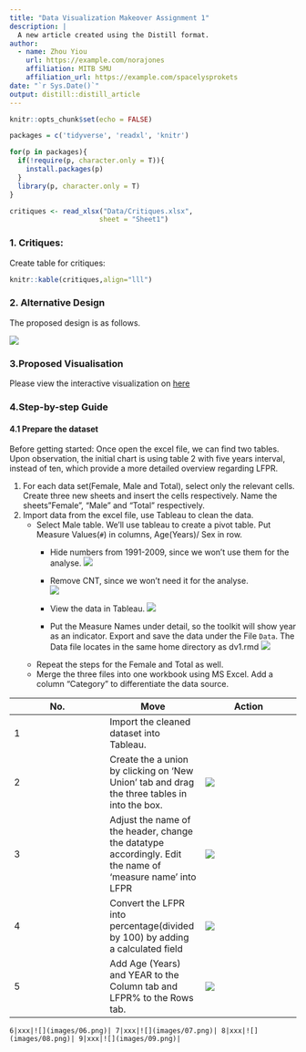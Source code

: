 ```yaml
---
title: "Data Visualization Makeover Assignment 1"
description: |
  A new article created using the Distill format.
author:
  - name: Zhou Yiou 
    url: https://example.com/norajones
    affiliation: MITB SMU
    affiliation_url: https://example.com/spacelysprokets
date: "`r Sys.Date()`"
output: distill::distill_article
---
```


```r
knitr::opts_chunk$set(echo = FALSE)
```

```r
packages = c('tidyverse', 'readxl', 'knitr')

for(p in packages){
  if(!require(p, character.only = T)){
    install.packages(p)
  }
  library(p, character.only = T)
}
```

```r
critiques <- read_xlsx("Data/Critiques.xlsx",
                      sheet = "Sheet1")
```
### 1. Critiques:  
Create table for critiques:

```r
knitr::kable(critiques,align="lll")
```

### 2. Alternative Design

The proposed design is as follows.

![](images/draft1.png)

### 3.Proposed Visualisation

Please view the interactive visualization on [here]()


### 4.Step-by-step Guide

#### 4.1 Prepare the dataset

Before getting started:
Once open the excel file, we can find two tables. Upon observation, the initial chart is using table 2 with five years interval, instead of ten, which provide a more detailed overview regarding LFPR. 


1. For each data set(Female, Male and Total), select only the relevant cells. Create three new sheets and insert the cells respectively. Name the sheets"Female", "Male" and "Total" respectively.
2. Import data from the excel file, use Tableau to clean the data. 
   * Select Male table. We'll use tableau to create a pivot table.  Put Measure Values(`#`) in columns, Age(Years)/ Sex in row.
      + Hide numbers from 1991-2009, since we won't use them for the analyse.
   ![](images/03.png)
     + Remove CNT, since we won't need it for the analyse.  
   ![](images/04.png)
   
     + View the data in Tableau.
   ![](images/05.png)
   
     + Put the Measure Names under detail, so the toolkit will show year as an indicator. Export and save the data under the File `Data`. The Data file locates in the same home directory as dv1.rmd
   ![](images/06.png)
   
   * Repeat the steps for the Female and Total as well.
   * Merge the three files into one workbook using MS Excel. Add a column "Category" to differentiate the data source.
  

**No.**|**Move**|**Action**|
--- |--- |--- |
1|Import the cleaned dataset into Tableau.| |
2|Create the a union by clicking on 'New Union' tab and drag the three tables in into the box.|![](images/07.png)|
3|Adjust the name of the header, change the datatype accordingly. Edit the name of 'measure name' into LFPR|![](images/09.png)|
4|Convert the LFPR into percentage(divided by 100) by adding a calculated field|![](images/10.png)|
5|Add Age (Years) and YEAR to the Column tab and LFPR% to the Rows tab.|![](images/12.png)|
```6|xxx|![](images/06.png)|
7|xxx|![](images/07.png)|
8|xxx|![](images/08.png)|
9|xxx|![](images/09.png)|```